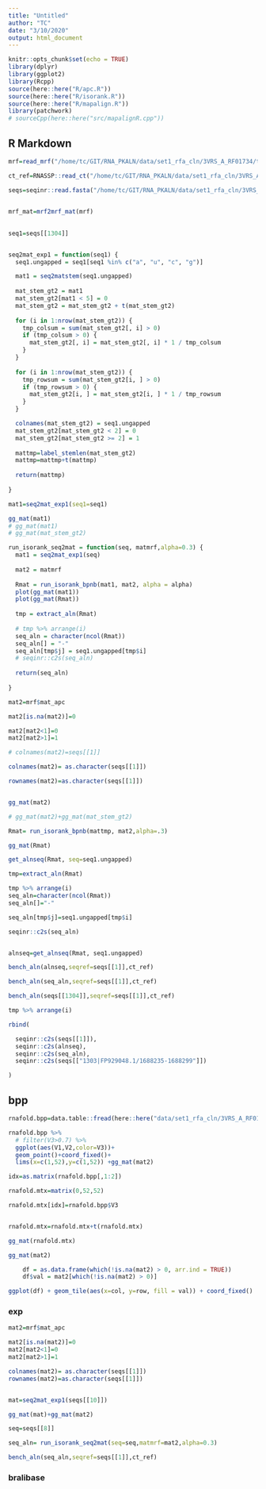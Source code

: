 ```yaml
---
title: "Untitled"
author: "TC"
date: "3/10/2020"
output: html_document
---
```


```r
knitr::opts_chunk$set(echo = TRUE)
library(dplyr)
library(ggplot2)
library(Rcpp)
source(here::here("R/apc.R"))
source(here::here("R/isorank.R"))
source(here::here("R/mapalign.R"))
library(patchwork)
# sourceCpp(here::here("src/mapalignR.cpp"))
```

## R Markdown

```r
mrf=read_mrf("/home/tc/GIT/RNA_PKALN/data/set1_rfa_cln/3VRS_A_RF01734/tmp.mrf")

ct_ref=RNASSP::read_ct("/home/tc/GIT/RNA_PKALN/data/set1_rfa_cln/3VRS_A_RF01734/3VRS_A.ct")

seqs=seqinr::read.fasta("/home/tc/GIT/RNA_PKALN/data/set1_rfa_cln/3VRS_A_RF01734/tmp.ungapped.msa")


mrf_mat=mrf2mrf_mat(mrf)
```

##

```r
seq1=seqs[[1304]]


seq2mat_exp1 = function(seq1) {
  seq1.ungapped = seq1[seq1 %in% c("a", "u", "c", "g")]

  mat1 = seq2matstem(seq1.ungapped)
  
  mat_stem_gt2 = mat1
  mat_stem_gt2[mat1 < 5] = 0
  mat_stem_gt2 = mat_stem_gt2 + t(mat_stem_gt2)
  
  for (i in 1:nrow(mat_stem_gt2)) {
    tmp_colsum = sum(mat_stem_gt2[, i] > 0)
    if (tmp_colsum > 0) {
      mat_stem_gt2[, i] = mat_stem_gt2[, i] * 1 / tmp_colsum
    }
  }
  
  for (i in 1:nrow(mat_stem_gt2)) {
    tmp_rowsum = sum(mat_stem_gt2[i, ] > 0)
    if (tmp_rowsum > 0) {
      mat_stem_gt2[i, ] = mat_stem_gt2[i, ] * 1 / tmp_rowsum
    }
  }

  colnames(mat_stem_gt2) = seq1.ungapped
  mat_stem_gt2[mat_stem_gt2 < 2] = 0
  mat_stem_gt2[mat_stem_gt2 >= 2] = 1
  
  mattmp=label_stemlen(mat_stem_gt2)
  mattmp=mattmp+t(mattmp)
  
  return(mattmp)
  
}

mat1=seq2mat_exp1(seq1=seq1)

gg_mat(mat1)
# gg_mat(mat1)
# gg_mat(mat_stem_gt2)
```

```r
run_isorank_seq2mat = function(seq, matmrf,alpha=0.3) {
  mat1 = seq2mat_exp1(seq)
  
  mat2 = matmrf
  
  Rmat = run_isorank_bpnb(mat1, mat2, alpha = alpha)
  plot(gg_mat(mat1))
  plot(gg_mat(Rmat))
  
  tmp = extract_aln(Rmat)
  
  # tmp %>% arrange(i)
  seq_aln = character(ncol(Rmat))
  seq_aln[] = "-"
  seq_aln[tmp$j] = seq1.ungapped[tmp$i]
  # seqinr::c2s(seq_aln)
  
  return(seq_aln)
  
}
```



```r
mat2=mrf$mat_apc

mat2[is.na(mat2)]=0

mat2[mat2<1]=0
mat2[mat2>1]=1

# colnames(mat2)=seqs[[1]]

colnames(mat2)= as.character(seqs[[1]])

rownames(mat2)=as.character(seqs[[1]])


gg_mat(mat2)

# gg_mat(mat2)+gg_mat(mat_stem_gt2)
```





```r
Rmat= run_isorank_bpnb(mattmp, mat2,alpha=.3)

gg_mat(Rmat)
```


```r
get_alnseq(Rmat, seq=seq1.ungapped)
```

```r


tmp=extract_aln(Rmat)

tmp %>% arrange(i)
seq_aln=character(ncol(Rmat))
seq_aln[]="-"

seq_aln[tmp$j]=seq1.ungapped[tmp$i]

seqinr::c2s(seq_aln)

```

```r

```


```r
alnseq=get_alnseq(Rmat, seq1.ungapped)
```

```r
bench_aln(alnseq,seqref=seqs[[1]],ct_ref)

bench_aln(seq_aln,seqref=seqs[[1]],ct_ref)

bench_aln(seqs[[1304]],seqref=seqs[[1]],ct_ref)
```

```r
tmp %>% arrange(i)
```


```r
rbind(

  seqinr::c2s(seqs[[1]]),
  seqinr::c2s(alnseq),
  seqinr::c2s(seq_aln),
  seqinr::c2s(seqs[["1303|FP929048.1/1688235-1688299"]])

)

```


## bpp

```r
rnafold.bpp=data.table::fread(here::here("data/set1_rfa_cln/3VRS_A_RF01734/rnafold/rnafold.bpp"))
```

```r
rnafold.bpp %>% 
  # filter(V3>0.7) %>% 
  ggplot(aes(V1,V2,color=V3))+
  geom_point()+coord_fixed()+
  lims(x=c(1,52),y=c(1,52)) +gg_mat(mat2)
```


```r

idx=as.matrix(rnafold.bpp[,1:2])

rnafold.mtx=matrix(0,52,52)

rnafold.mtx[idx]=rnafold.bpp$V3


rnafold.mtx=rnafold.mtx+t(rnafold.mtx)
```

```r
gg_mat(rnafold.mtx)

gg_mat(mat2)
```



```r
    df = as.data.frame(which(!is.na(mat2) > 0, arr.ind = TRUE))
    df$val = mat2[which(!is.na(mat2) > 0)]    
```

```r
ggplot(df) + geom_tile(aes(x=col, y=row, fill = val)) + coord_fixed()
```

### exp

```r
mat2=mrf$mat_apc

mat2[is.na(mat2)]=0
mat2[mat2<1]=0
mat2[mat2>1]=1

colnames(mat2)= as.character(seqs[[1]])
rownames(mat2)=as.character(seqs[[1]])
```

```r

```

```r
mat=seq2mat_exp1(seqs[[10]])

gg_mat(mat)+gg_mat(mat2)
```


```r
seq=seqs[[8]]

seq_aln= run_isorank_seq2mat(seq=seq,matmrf=mat2,alpha=0.3)

bench_aln(seq_aln,seqref=seqs[[1]],ct_ref)
```



### bralibase


```r

```

